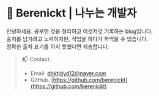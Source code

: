 # 🍑 Berenickt | 나누는 개발자

안녕하세요. 공부한 것을 정리하고 이것저것 기록하는 blog입니다. <br/>
출처를 남기려고 노력하지만, 작업을 하다가 까먹을 수 있습니다. <br/>
정확한 출처 표기를 하지 못했다면 죄송합니다.

> 📬 Contact.
>
> - Email. dhktjdyd12@naver.com
> - GitHub. [https://github.com/berenickt](https://github.com/berenickt)
